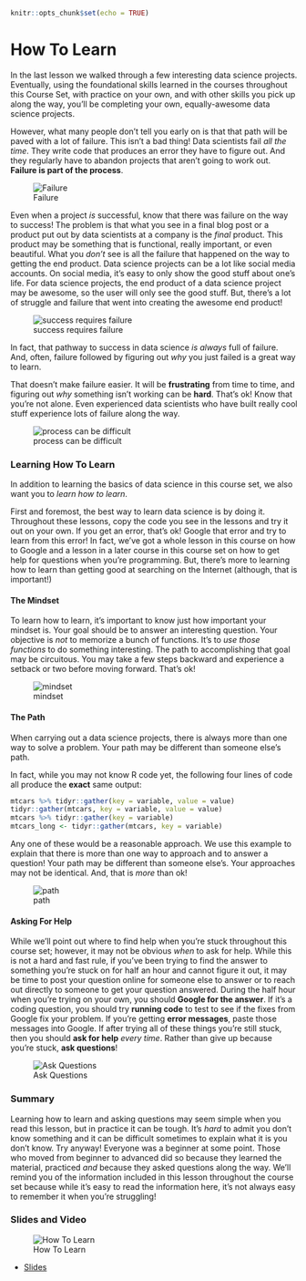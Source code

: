

```r
knitr::opts_chunk$set(echo = TRUE)
```

# How To Learn

In the last lesson we walked through a few interesting data science projects. Eventually, using the foundational skills learned in the courses throughout this Course Set, with practice on your own, and with other skills you pick up along the way, you'll be completing your own, equally-awesome data science projects.

However, what many people don't tell you early on is that that path will be paved with a lot of failure. This isn't a bad thing! Data scientists fail *all the time*. They write code that produces an error they have to figure out. And they regularly have to abandon projects that aren't going to work out. **Failure is part of the process**.


![Failure](https://docs.google.com/presentation/d/1sgE2Um0t2AhkUlPHLJDSVLTJlyTabg1gtz1ybOgO-kY/export/png?id=1sgE2Um0t2AhkUlPHLJDSVLTJlyTabg1gtz1ybOgO-kY&pageid=g3f394e96d2_0_0)

Even when a project *is* successful, know that there was failure on the way to success! The problem is that what you see in a final blog post or a product put out by data scientists at a company is the *final* product. This product may be something that is functional, really important, or even beautiful. What you *don't* see is all the failure that happened on the way to getting the end product. Data science projects can be a lot like social media accounts. On social media, it's easy to only show the good stuff about one's life. For data science projects, the end product of a data science project may be awesome, so the user will only see the good stuff. But, there's a lot of struggle and failure that went into creating the awesome end product!


![success requires failure](https://docs.google.com/presentation/d/1sgE2Um0t2AhkUlPHLJDSVLTJlyTabg1gtz1ybOgO-kY/export/png?id=1sgE2Um0t2AhkUlPHLJDSVLTJlyTabg1gtz1ybOgO-kY&pageid=g3f394e96d2_0_21)

In fact, that pathway to success in data science *is always* full of failure. And, often, failure followed by figuring out *why* you just failed is a great way to learn.

That doesn't make failure easier. It will be **frustrating** from time to time, and figuring out *why* something isn't working can be **hard**. That's ok! Know that you're not alone. Even experienced data scientists who have built really cool stuff experience lots of failure along the way.


![process can be difficult](https://docs.google.com/presentation/d/1sgE2Um0t2AhkUlPHLJDSVLTJlyTabg1gtz1ybOgO-kY/export/png?id=1sgE2Um0t2AhkUlPHLJDSVLTJlyTabg1gtz1ybOgO-kY&pageid=g3f394e96d2_0_15)

### Learning How To Learn

In addition to learning the basics of data science in this course set, we also want you to *learn how to learn*.

First and foremost, the best way to learn data science is by doing it. Throughout these lessons, copy the code you see in the lessons and try it out on your own. If you get an error, that's ok! Google that error and try to learn from this error! In fact, we've got a whole lesson in this course on how to Google and a lesson in a later course in this course set on how to get help for questions when you're programming. But, there's more to learning how to learn than getting good at searching on the Internet (although, that is important!)

#### The Mindset

To learn how to learn, it's important to know just how important your mindset is. Your goal should be to answer an interesting question. Your objective is *not* to memorize a bunch of functions. It's to *use those functions* to do something interesting. The path to accomplishing that goal may be circuitous. You may take a few steps backward and experience a setback or two before moving forward. That's ok!


![mindset](https://docs.google.com/presentation/d/1sgE2Um0t2AhkUlPHLJDSVLTJlyTabg1gtz1ybOgO-kY/export/png?id=1sgE2Um0t2AhkUlPHLJDSVLTJlyTabg1gtz1ybOgO-kY&pageid=g3f394e96d2_0_42)

#### The Path

When carrying out a data science projects, there is always more than one way to solve a problem. Your path may be different than someone else's path.

In fact, while you may not know R code yet, the following four lines of code all produce the **exact** same output:

```r
mtcars %>% tidyr::gather(key = variable, value = value)
tidyr::gather(mtcars, key = variable, value = value)
mtcars %>% tidyr::gather(key = variable)
mtcars_long <- tidyr::gather(mtcars, key = variable)
```

Any one of these would be a reasonable approach. We use this example to explain that there is more than one way to approach and to answer a question! Your path may be different than someone else's. Your approaches may not be identical. And, that is *more* than ok!


![path](https://docs.google.com/presentation/d/1sgE2Um0t2AhkUlPHLJDSVLTJlyTabg1gtz1ybOgO-kY/export/png?id=1sgE2Um0t2AhkUlPHLJDSVLTJlyTabg1gtz1ybOgO-kY&pageid=g3f394e96d2_0_33)

#### Asking For Help

While we'll point out where to find help when you're stuck throughout this course set; however, it may not be obvious *when* to ask for help. While this is not a hard and fast rule, if you've been trying to find the answer to something you're stuck on for half an hour and cannot figure it out, it may be time to post your question online for someone else to answer or to reach out directly to someone to get your question answered. During the half hour when you're trying on your own, you should **Google for the answer**. If it's a coding question, you should try **running code** to test to see if the fixes from Google fix your problem. If you're getting **error messages**, paste those messages into Google. If after trying all of these things you're still stuck, then you should **ask for help** *every time*. Rather than give up because you're stuck, **ask questions**!


![Ask Questions](https://docs.google.com/presentation/d/1sgE2Um0t2AhkUlPHLJDSVLTJlyTabg1gtz1ybOgO-kY/export/png?id=1sgE2Um0t2AhkUlPHLJDSVLTJlyTabg1gtz1ybOgO-kY&pageid=g3f394e96d2_0_62)

### Summary

Learning how to learn and asking questions may seem simple when you read this lesson, but in practice it can be tough. It's *hard* to admit you don't know something and it can be difficult sometimes to explain what it is you don't know. Try anyway! Everyone was a beginner at some point. Those who moved from beginner to advanced did so because they learned the material, practiced *and* because they asked questions along the way. We'll remind you of the information included in this lesson throughout the course set because while it's easy to read the information here, it's not always easy to remember it when you're struggling!

### Slides and Video

![How To Learn](https://youtu.be/6FVNLlM7Hv8)

* [Slides](https://docs.google.com/presentation/d/1sgE2Um0t2AhkUlPHLJDSVLTJlyTabg1gtz1ybOgO-kY/edit?usp=sharing)
